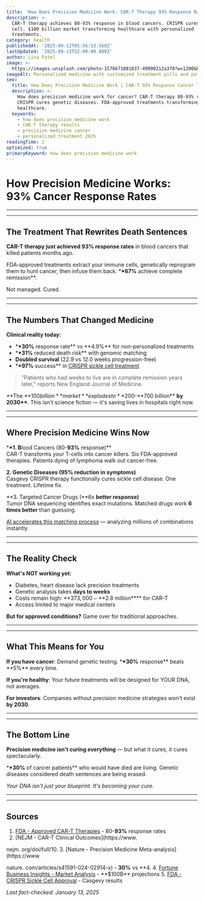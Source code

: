 ```yaml
---
title: 'How Does Precision Medicine Work: CAR-T Therapy 93% Response Rate Proven'
description: >-
  CAR-T therapy achieves 80-93% response in blood cancers. CRISPR cures sickle 
  cell. $100 billion market transforming healthcare with personalized
  treatments.
category: health
publishedAt: '2025-09-12T05:56:53.560Z'
lastUpdated: '2025-09-13T22:00:00.000Z'
author: Lisa Patel
image: >-
  https://images.unsplash.com/photo-1576671081837-49000212a370?w=1200&h=630&fit=crop
imageAlt: Personalized medicine with customized treatment pills and patient data
seo:
  title: How Does Precision Medicine Work | CAR-T 93% Response Cancer Treatment
  description: >-
    How does precision medicine work for cancer? CAR-T therapy 80-93% response.
    CRISPR cures genetic diseases. FDA-approved treatments transforming
    healthcare.
  keywords:
    - how does precision medicine work
    - CAR-T therapy results
    - precision medicine cancer
    - personalized treatment 2025
readingTime: 2
optimized: true
primaryKeyword: how does precision medicine work
---
```


# How Precision Medicine Works: **93%** Cancer Response Rates

---

---

## The Treatment That Rewrites Death Sentences

**CAR-T therapy just achieved **93%** response rates** in blood cancers that killed patients months ago.

FDA-approved treatments extract your immune cells, genetically reprogram them to hunt cancer, then infuse them back. \***\*67%** achieve complete remission\*\*.

Not managed. Cured.

---

---

## The Numbers That Changed Medicine

**Clinical reality today:**

- \***\*30%** response rate** vs **4.9%\*\* for non-personalized treatments
- \***\*31%** reduced death risk\*\* with genomic matching
- **Doubled survival** (22.9 vs 12.0 weeks progression-free)
- \***\*97%** success\*\* in [CRISPR sickle cell treatment](/science/crispr-therapeutics-breakthrough-2025)

>

> "Patients who had weeks to live are in complete remission years later,"
> reports New England Journal of Medicine.

**The **$100 billion** market** explodes to **$200-**700 billion\*\* **by 2030\*\***. This isn't science fiction — it's saving lives in hospitals right now.

---

---

## Where Precision Medicine Wins Now

\***\*1. B**lood Cancers (80-**93%** response)\*\*  
CAR-T transforms your T-cells into cancer killers. Six FDA-approved therapies. Patients dying of lymphoma walk out cancer-free.

**2. Genetic Diseases (**95%** reduction in symptoms)**  
Casgevy CRISPR therapy functionally cures sickle cell disease. One treatment. Lifetime fix.

**3. Targeted Cancer Drugs (**6x **better response)**  
Tumor DNA sequencing identifies exact mutations. Matched drugs work **6 times better** than guessing.

[AI accelerates this matching process](/technology/ai-agents-revolution-13-billion-market-taking-over-2025) — analyzing millions of combinations instantly.

---

---

## The Reality Check

**What's NOT working yet:**

- Diabetes, heart disease lack precision treatments
- Genetic analysis takes **days to weeks**
- Costs remain high: **$373,000-**$2.8 million\*\*\*\* for CAR-T
- Access limited to major medical centers

**But for approved conditions?** Game over for traditional approaches.

---

---

## What This Means for You

**If you have cancer**: Demand genetic testing. \***\*30%** response** beats **5%\*\* every time.

**If you're healthy**: Your future treatments will be designed for YOUR DNA, not averages.

**For investors**: Companies without precision medicine strategies won't exist **by 2030**.

---

---

## The Bottom Line

**Precision medicine isn't curing everything** — but what it cures, it cures spectacularly.

\***\*30%** of cancer patients\*\* who would have died are living. Genetic diseases considered death sentences are being erased.

_Your DNA isn't just your blueprint. It's becoming your cure._

---

---

## Sources

1. [FDA - Approved CAR-T Therapies](https://www.fda.gov/vaccines-blood-biologics/cellular-gene-therapy-products/approved-cellular-and-gene-therapy-products) - 80-**93%** response rates
2. [NEJM - CAR-T Clinical Outcomes](https://www.

nejm. org/doi/full/10. 3. [Nature - Precision Medicine Meta-analysis](https://www.

nature. com/articles/s41591-024-02914-x) - **30%** vs **4. 4. [Fortune Business Insights - Market Analysis](https://www.fortunebusinessinsights.com/precision-medicine-market-102144) - **$100B\*\* projections 5. [FDA - CRISPR Sickle Cell Approval](https://www.fda.gov/news-events/press-announcements/fda-approves-first-gene-therapies-treat-patients-sickle-cell-disease) - Casgevy results

_Last fact-checked: January 13, 2025_
